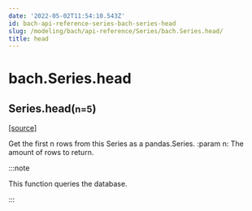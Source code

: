 ```yaml
---
date: '2022-05-02T11:54:10.543Z'
id: bach-api-reference-series-bach-series-head
slug: /modeling/bach/api-reference/Series/bach.Series.head/
title: head
---
```


# bach.Series.head

<div class="method">

<h2 class="signature-method"><span class="additional-name">Series.</span><span class="name">head(</span><small class="parameter-list"><span class="parameter" id="n">n=5</span></small>)</h2>


&#8203;<span class="view-source">[[source]](https://github.com/objectiv/objectiv-analytics/blob/main/bach/bach/series/series.py)</span>

<div class="content">

Get the first n rows from this Series as a pandas.Series.
:param n: The amount of rows to return.

:::note

This function queries the database.


:::


</div>

</div>
